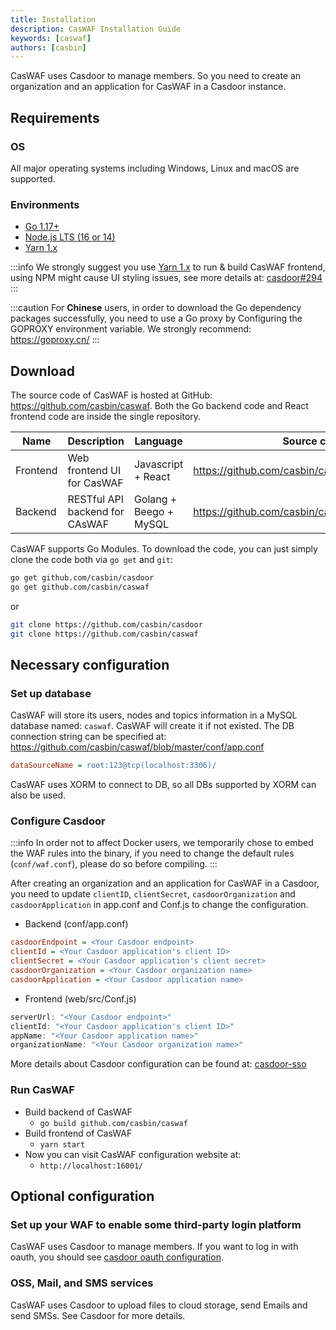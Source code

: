 ```yaml
---
title: Installation
description: CasWAF Installation Guide
keywords: [caswaf]
authors: [casbin]
---
```


CasWAF uses Casdoor to manage members. So you need to create an organization and an application for CasWAF in a Casdoor instance.

## Requirements

### OS

All major operating systems including Windows, Linux and macOS are supported.

### Environments

- [Go 1.17+](https://go.dev/dl/)
- [Node.js LTS (16 or 14)](https://nodejs.org)
- [Yarn 1.x](https://classic.yarnpkg.com/en/docs/install)

:::info
We strongly suggest you use [Yarn 1.x](https://classic.yarnpkg.com/en/docs/install) to run & build CasWAF frontend, using NPM might cause UI styling issues, see more details at: [casdoor#294](https://github.com/casdoor/casdoor/issues/294)
:::

:::caution
For **Chinese** users, in order to download the Go dependency packages successfully, you need to use a Go proxy by Configuring the GOPROXY environment variable. We strongly recommend: <https://goproxy.cn/>
:::

## Download

The source code of CasWAF is hosted at GitHub: <https://github.com/casbin/caswaf>. Both the Go backend code and React frontend code are inside the single repository.

| Name | Description | Language | Source code |
| ----|------|----|---- |
| Frontend | Web frontend UI for CasWAF | Javascript + React | <https://github.com/casbin/caswaf/tree/master/web> |
| Backend | RESTful API backend for CAsWAF | Golang + Beego + MySQL | <https://github.com/casbin/caswaf> |

CasWAF supports Go Modules. To download the code, you can just simply clone the code both via `go get` and `git`:

```bash
go get github.com/casbin/casdoor
go get github.com/casbin/caswaf
```

or

```bash
git clone https://github.com/casbin/casdoor
git clone https://github.com/casbin/caswaf
```

## Necessary configuration

### Set up database

CasWAF will store its users, nodes and topics information in a MySQL database named: `caswaf`. CasWAF will create it if not existed. The DB connection string can be specified at: <https://github.com/casbin/caswaf/blob/master/conf/app.conf>

```ini
dataSourceName = root:123@tcp(localhost:3306)/
```

CasWAF uses XORM to connect to DB, so all DBs supported by XORM can also be used.

### Configure Casdoor

:::info
In order not to affect Docker users, we temporarily chose to embed the WAF rules into the binary, if you need to change the default rules (`conf/waf.conf`), please do so before compiling.
:::

After creating an organization and an application for CasWAF in a Casdoor, you need to update `clientID`, `clientSecret`, `casdoorOrganization` and `casdoorApplication` in app.conf and Conf.js to change the configuration.

- Backend (conf/app.conf)

```ini
casdoorEndpoint = <Your Casdoor endpoint>
clientId = <Your Casdoor application's client ID>
clientSecret = <Your Casdoor application's client secret>
casdoorOrganization = <Your Casdoor organization name>
casdoorApplication = <Your Casdoor application name>
```

- Frontend (web/src/Conf.js)

```js
serverUrl: "<Your Casdoor endpoint>"
clientId: "<Your Casdoor application's client ID>"
appName: "<Your Casdoor application name>"
organizationName: "<Your Casdoor organization name>"
```

More details about Casdoor configuration can be found at: [casdoor-sso](/docs/casdoor-sso)

### Run CasWAF

- Build backend of CasWAF
  - `go build github.com/casbin/caswaf`
- Build frontend of CasWAF
  - `yarn start`
- Now you can visit CasWAF configuration website at:
  - `http://localhost:16001/`

## Optional configuration

### Set up your WAF to enable some third-party login platform

CasWAF uses Casdoor to manage members. If you want to log in with oauth, you should see [casdoor oauth configuration](https://casdoor.org/docs/category/oauth).

### OSS, Mail, and SMS services

CasWAF uses Casdoor to upload files to cloud storage, send Emails and send SMSs. See Casdoor for more details.
